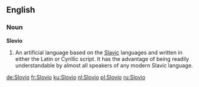 ==English==
{{wikipedia}}
===Noun===
'''Slovio'''

#An artificial language based on the [[Slavic]] languages and written in either the Latin or Cyrillic script. It has the advantage of being readily understandable by almost all speakers of any modern Slavic language.

[[de:Slovio]]
[[fr:Slovio]]
[[ku:Slovio]]
[[nl:Slovio]]
[[pl:Slovio]]
[[ru:Slovio]]